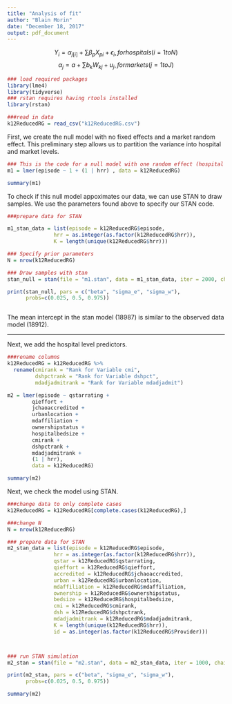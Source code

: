 ---
title: "Analysis of fit"
author: "Blain Morin"
date: "December 18, 2017"
output: pdf_document
---

$$ Y_{i} = \alpha _{j[i]}  + \sum \beta _{p}X_{pi} + \epsilon_{i} , for hospitals (i=1 to N)$$
$$ \alpha _{j} = a + \sum b_{k}W_{kj} + u_{j}, for markets (j = 1 to J)$$


```{r, results='hide'}
### load required packages
library(lme4)
library(tidyverse)
### rstan requires having rtools installed
library(rstan)

###read in data
k12ReducedRG = read_csv("k12ReducedRG.csv")
```


First, we create the null model with no fixed effects and a market random effect. This preliminary step allows us to partition the variance into hospital and market levels. 

```{r}

### This is the code for a null model with one random effect (hospital referral region) 
m1 = lmer(episode ~ 1 + (1 | hrr) , data = k12ReducedRG)

summary(m1)

```

To check if this null model appoximates our data, we can use STAN to draw samples. We use the parameters found above to specify our STAN code.

```{r, cache=TRUE, results='hide'}
###prepare data for STAN

m1_stan_data = list(episode = k12ReducedRG$episode,
               hrr = as.integer(as.factor(k12ReducedRG$hrr)),
               K = length(unique(k12ReducedRG$hrr)))

### Specify prior parameters
N = nrow(k12ReducedRG)

### Draw samples with stan
stan_null = stan(file = "m1.stan", data = m1_stan_data, iter = 2000, chains = 4)


```

```{r}

print(stan_null, pars = c("beta", "sigma_e", "sigma_w"),
      probs=c(0.025, 0.5, 0.975))



```

The mean intercept in the stan model (18987) is similar to the observed data model (18912).

---

Next, we add the hospital level predictors.

```{r}
###rename columns 
k12ReducedRG = k12ReducedRG %>%
  rename(cmirank = "Rank for Variable cmi",
         dshpctrank = "Rank for Variable dshpct",
         mdadjadmitrank = "Rank for Variable mdadjadmit")

m2 = lmer(episode ~ qstarrating +
        qieffort +
        jchaoaccredited +
        urbanlocation +
        mdaffiliation +
        ownershipstatus +
        hospitalbedsize +
        cmirank +
        dshpctrank +
        mdadjadmitrank +
        (1 | hrr),
        data = k12ReducedRG)

summary(m2)

```


Next, we check the model using STAN. 

```{r, results='hide'}
###change data to only complete cases
k12ReducedRG = k12ReducedRG[complete.cases(k12ReducedRG),]

###change N
N = nrow(k12ReducedRG)

### prepare data for STAN
m2_stan_data = list(episode = k12ReducedRG$episode,
               hrr = as.integer(as.factor(k12ReducedRG$hrr)),
               qstar = k12ReducedRG$qstarrating,
               qieffort = k12ReducedRG$qieffort,
               accredited = k12ReducedRG$jchaoaccredited,
               urban = k12ReducedRG$urbanlocation,
               mdaffiliation = k12ReducedRG$mdaffiliation,
               ownership = k12ReducedRG$ownershipstatus,
               bedsize = k12ReducedRG$hospitalbedsize,
               cmi = k12ReducedRG$cmirank,
               dsh = k12ReducedRG$dshpctrank,
               mdadjadmitrank = k12ReducedRG$mdadjadmitrank,
               K = length(unique(k12ReducedRG$hrr)),
               id = as.integer(as.factor(k12ReducedRG$Provider)))



### run STAN simulation
m2_stan = stan(file = "m2.stan", data = m2_stan_data, iter = 1000, chains = 2)

```

```{r}
print(m2_stan, pars = c("beta", "sigma_e", "sigma_w"),
      probs=c(0.025, 0.5, 0.975))

summary(m2)
```